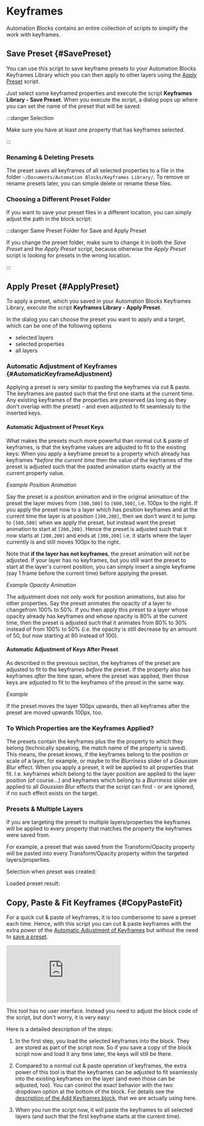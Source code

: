 


# Keyframes

Automation Blocks contains an entire collection of scripts to simplify the work with keyframes.


## Save Preset {#SavePreset}

You can use this script to save keyframe presets to your Automation Blocks Keyframes Library which you can then apply to other layers using the [Apply Preset](#ApplyPreset) script. 

Just select some keyframed properties and execute the script **Keyframes Library - Save Preset**.
When you execute the script, a dialog pops up where you can set the name of the preset that will be saved:

<RetinaImg
	src="/img/tools-ae/keyframesLibrarySavePresetDialog.png"
	alt="After Effects Script: Keyframes Library - Save Preset - Dialog"
/>

:::danger Selection

Make sure you have at least one property that has keyframes selected.

:::

### Renaming & Deleting Presets
The preset saves all keyframes of all selected properties to a file in the folder `~/Documents/Automation Blocks/Keyframes Library/`. To remove or rename presets later, you can simple delete or rename these files.

### Choosing a Different Preset Folder

If you want to save your preset files in a different location, you can simply adjust the path in the block script:

<RetinaImg src="/img/tools-ae/keyframePresetsLibraryFolderPath.png" alt="Configure a different preset folder"/>

:::danger Same Preset Folder for Save and Apply Preset

If you change the preset folder, make sure to change it in both the *Save Preset* and the *Apply Preset* script, because otherwise the *Apply Preset* script is looking for presets in the wrong location.


:::

## Apply Preset {#ApplyPreset}

To apply a preset, which you saved in your Automation Blocks Keyframes Library, execute the script **Keyframes Library - Apply Preset**.

<RetinaImg
	src="/img/tools-ae/keyframesLibrarApplyPresetDialog.png"
	alt="After Effects Script: Keyframes Library - Apply Preset - Dialog"
/>

In the dialog you can choose the preset you want to apply and a target, which can be one of the following options 

- selected layers
- selected properties
- all layers

### Automatic Adjustment of Keyframes {#AutomaticKeyframeAdjustment}

Applying a preset is very similar to pasting the keyframes via cut & paste. The keyframes are pasted such that the first one starts at the current time. Any existing keyframes of the properties are preserved (as long as they don't overlap with the preset) - and even adjusted to fit seamlessly to the inserted keys.

#### Automatic Adjustment of Preset Keys

What makes the presets much more powerful than normal cut & paste of keyframes, is that the keyframe values are adjusted to fit to the existing keys: When you apply a keyframe preset to a property which already has keyframes **before the current time* then the value of the  keyframes of the preset is adjusted such that the pasted animation starts exactly at the current property value.

*Example Position Animation*

Say the preset is a position animation and in the original animation of the preset the layer moves from `[500,500]` to `[600,500]`, i.e. 100px to the right. If you apply the preset now to a layer which has position keyframes and at the current time the layer is at position `[200,200]`, then we don't want it to jump to `[500,500]` when we apply the preset, but instead want the preset animation to start at `[200,200]`. Hence the preset is adjusted such that it now starts at `[200,200]` and ends at `[300,200]` i.e. it starts where the layer currently is and still moves 100px to the right.

Note that **if the layer has not keyframes**, the preset animation will not be adjusted. If your layer has no keyframes, but you still want the preset to start at the layer's current position, you can simply insert a single keyframe (say 1 frame before the current time) before applying the preset.

*Example Opactiy Animation*

The adjustment does not only work for position animations, but also for other properties. Say the preset animates the opacity of a layer to changefrom 100% to 50%. If you then apply this preset to a layer whose opacity already has keyframes and whose opacity is 80% at the current time, then the preset is adjusted such that it animates from 80% to 30% instead of from 100% to 50% (i.e. the opacity is still decrease by an amount of 50, but now starting at 80 instead of 100).

#### Automatic Adjustment of Keys After Preset

As described in the previous section, the keyframes of the preset are adjusted to fit to the keyframes *before* the preset. If the property also has keyframes *after* the time span, where the preset was applied, then those keys are adjusted to fit to the keyframes of the preset in the same way.

*Example*

If the preset moves the layer 100px upwards, then all keyframes after the preset are moved upwards 100px, too.

### To Which Properties are the Keyframes Applied?

The presets contain the keyframes plus the the property to which they belong (technically speaking, the match name of the property is saved). This means, the preset knows, if the keyframes belong to the position or scale of a layer, for example, or maybe to the *Blurriness* slider of a *Gaussian Blur* effect. 
When you apply a preset, it will be applied to all properties that fit. I.e. keyframes which belong to the layer position are applied to the layer position (of course...) and keyframes which belong to a *Blurriness* slider are applied to all *Gaussian Blur* effects that the script can find - or are ignored, if no such effect exists on the target.

### Presets & Multiple Layers

If you are targeting the preset to multiple layers/properties the keyframes will be applied to every property that matches the property the keyframes were saved from.

For example, a preset that was saved from the Transform/Opacity property will be pasted into every Transform/Opacity property within the targeted layers/properties.

Selection when preset was created:

<RetinaImg
	src="/img/tools-ae/keyframesLibraryMultiplePropsSelected.png"
	alt="After Effects Script: Keyframes Library - Multiple properties selected"
/>

Loaded preset result:

<RetinaImg
	src="/img/tools-ae/keyframesLibraryLoadToMultipleProps.png"
	alt="After Effects Script: Keyframes Library - Keyframes loaded to multiple properties"
/>



## Copy, Paste & Fit Keyframes {#CopyPasteFit}

For a quick cut & paste of keyframes, it is too cumbersome to save a preset each time. Hence, with this script you can cut & paste keyframes with the extra power of the [Automatic Adjustment of Keyframes](#AutomaticKeyframeAdjustment) but without the need to [save a preset](#SavePreset).

<div class="video-container"><iframe src="https://www.youtube.com/embed/lo5nWQTFmgQ?rel=0"  frameborder="0" allowfullscreen="allowfullscreen"></iframe>
</div>

This tool has no user interface. Instead you need to adjust the block code of the script, but don't worry, it is very easy:

<RetinaImg src="/img/tools-ae/copyPasteFitKeyframesOverview.png" alt="Copy & Paste keyframes with After Effects script"/>

Here is a detailed description of the steps:

1. In the first step, you load the selected keyframes into the block. They are stored as part of the script now. So if you save a copy of the block script now and load it any time later, the keys will still be there.

2. Compared to a normal cut & paste operation of keyframes, the extra power of this tool is that the keyframes can be adjusted to fit seamlessly into the existing keyframes on the layer (and even those can be adjusted, too). You can control the exact behavior with the two dropdown option at the bottom of the block. For details see the [description of the Add Keyframes block](/block-reference/aeKeyframes#adjustment-of-sourrounding-keyframes), that we are actually using here.

3. When you run the script now, it will paste the keyframes to all selected layers (and such that the first keyframe starts at the current time).

